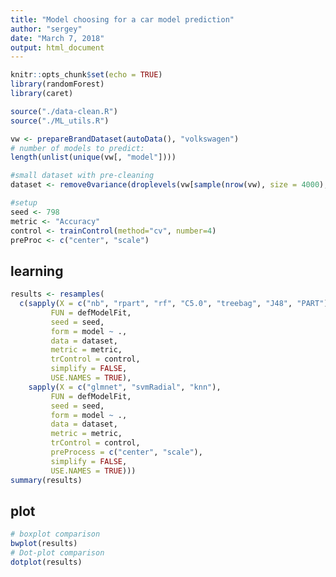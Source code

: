 ```yaml
---
title: "Model choosing for a car model prediction"
author: "sergey"
date: "March 7, 2018"
output: html_document
---
```


```r
knitr::opts_chunk$set(echo = TRUE)
library(randomForest)
library(caret)
```

```r
source("./data-clean.R")
source("./ML_utils.R")

vw <- prepareBrandDataset(autoData(), "volkswagen")
# number of models to predict:
length(unlist(unique(vw[, "model"])))
```
``` r
#small dataset with pre-cleaning
dataset <- remove0variance(droplevels(vw[sample(nrow(vw), size = 4000), ]))

#setup
seed <- 798
metric <- "Accuracy"
control <- trainControl(method="cv", number=4)
preProc <- c("center", "scale")
```


## learning 
``` r
results <- resamples(
  c(sapply(X = c("nb", "rpart", "rf", "C5.0", "treebag", "J48", "PART"), #gbm?
         FUN = defModelFit,
         seed = seed,
         form = model ~ .,
         data = dataset,
         metric = metric,
         trControl = control,
         simplify = FALSE,
         USE.NAMES = TRUE),
    sapply(X = c("glmnet", "svmRadial", "knn"),
         FUN = defModelFit,
         seed = seed,
         form = model ~ .,
         data = dataset,
         metric = metric,
         trControl = control,
         preProcess = c("center", "scale"),
         simplify = FALSE,
         USE.NAMES = TRUE)))
summary(results)
```

## plot
``` r
# boxplot comparison
bwplot(results)
# Dot-plot comparison
dotplot(results)
```
